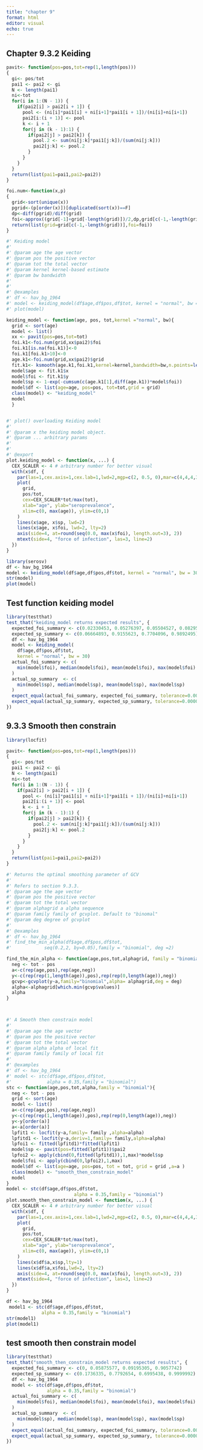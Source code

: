 ```yaml
---
title: "chapter 9"
format: html
editor: visual
echo: true
---
```


## Chapter 9.3.2 Keiding  

```r
pavit<- function(pos=pos,tot=rep(1,length(pos)))
{
  gi<- pos/tot
  pai1 <- pai2 <- gi
  N <- length(pai1)
  ni<-tot
  for(i in 1:(N - 1)) {
    if(pai2[i] > pai2[i + 1]) {
      pool <- (ni[i]*pai1[i] + ni[i+1]*pai1[i + 1])/(ni[i]+ni[i+1])
      pai2[i:(i + 1)] <- pool
      k <- i + 1
      for(j in (k - 1):1) {
        if(pai2[j] > pai2[k]) {
          pool.2 <- sum(ni[j:k]*pai1[j:k])/(sum(ni[j:k]))
          pai2[j:k] <- pool.2
        }
      }
    }
  }
  return(list(pai1=pai1,pai2=pai2))
}

foi.num<-function(x,p)
{
  grid<-sort(unique(x))
  pgrid<-(p[order(x)])[duplicated(sort(x))==F]
  dp<-diff(pgrid)/diff(grid)
  foi<-approx((grid[-1]+grid[-length(grid)])/2,dp,grid[c(-1,-length(grid))])$y/(1-pgrid[c(-1,-length(grid))])
  return(list(grid=grid[c(-1,-length(grid))],foi=foi))
}

#' Keiding model
#'
#' @param age the age vector
#' @param pos the positive vector
#' @param tot the total vector
#' @param kernel kernel-based estimate
#' @param bw bandwidth
#'
#'
#' @examples
#' df <- hav_bg_1964
#' model <- keiding_model(df$age,df$pos,df$tot, kernel = "normal", bw = 30)
#' plot(model)

keiding_model <- function(age, pos, tot,kernel ="normal", bw){
  grid <- sort(age)
  model <- list()
  xx <- pavit(pos=pos,tot=tot)
  foi.k1<-foi.num(grid,xx$pai2)$foi
  foi.k1[is.na(foi.k1)]<-0
  foi.k1[foi.k1>10]<-0
  age.k1<-foi.num(grid,xx$pai2)$grid
  fit.k1<- ksmooth(age.k1,foi.k1,kernel=kernel,bandwidth=bw,n.points=length(age.k1))
  model$age <- fit.k1$x
  model$foi <- fit.k1$y
  model$sp <- 1-exp(-cumsum(c(age.k1[1],diff(age.k1))*model$foi))
  model$df <- list(age=age, pos=pos, tot=tot,grid = grid)
  class(model) <- "keiding_model"
  model
  }


#' plot() overloading Keiding model
#'
#' @param x the keiding model object.
#' @param ... arbitrary params
#'
#' 
#' @export
plot.keiding_model <- function(x, ...) {
  CEX_SCALER <- 4 # arbitrary number for better visual
  with(x$df, {
    par(las=1,cex.axis=1,cex.lab=1,lwd=2,mgp=c(2, 0.5, 0),mar=c(4,4,4,3))
    plot(
      grid,
      pos/tot,
      cex=CEX_SCALER*tot/max(tot),
      xlab="age", ylab="seroprevalence",
      xlim=c(0, max(age)), ylim=c(0,1)
    )
    lines(x$age, x$sp, lwd=2)
    lines(x$age, x$foi, lwd=2, lty=2)
    axis(side=4, at=round(seq(0.0, max(x$foi), length.out=3), 2))
    mtext(side=4, "force of infection", las=3, line=2)
  })
}
```

```r
library(serosv)
df <- hav_bg_1964
model <- keiding_model(df$age,df$pos,df$tot, kernel = "normal", bw = 30)
str(model)
plot(model)
```


## Test function keiding model

```r
library(testthat)
test_that("keiding_model returns expected results", {
  expected_foi_summary <- c(0.02330453, 0.05276397, 0.05504527, 0.08295355)
  expected_sp_summary <- c(0.06664893, 0.9155623, 0.7704096, 0.9892495)
  df <- hav_bg_1964
  model <- keiding_model(
    df$age,df$pos,df$tot, 
    kernel = "normal", bw = 30)
  actual_foi_summary <- c(
    min(model$foi), median(model$foi), mean(model$foi), max(model$foi)
  )
  actual_sp_summary  <- c(
    min(model$sp), median(model$sp), mean(model$sp), max(model$sp)
  )
  expect_equal(actual_foi_summary, expected_foi_summary, tolerance=0.000001)
  expect_equal(actual_sp_summary, expected_sp_summary, tolerance=0.000001)
})

```


## 9.3.3 Smooth then constrain

```r
library(locfit)

pavit<- function(pos=pos,tot=rep(1,length(pos)))
{
  gi<- pos/tot
  pai1 <- pai2 <- gi
  N <- length(pai1)
  ni<-tot
  for(i in 1:(N - 1)) {
    if(pai2[i] > pai2[i + 1]) {
      pool <- (ni[i]*pai1[i] + ni[i+1]*pai1[i + 1])/(ni[i]+ni[i+1])
      pai2[i:(i + 1)] <- pool
      k <- i + 1
      for(j in (k - 1):1) {
        if(pai2[j] > pai2[k]) {
          pool.2 <- sum(ni[j:k]*pai1[j:k])/(sum(ni[j:k]))
          pai2[j:k] <- pool.2
        }
      }
    }
  }
  return(list(pai1=pai1,pai2=pai2))
}

#' Returns the optimal smoothing parameter of GCV  
#'
#' Refers to section 9.3.3.
#' @param age the age vector
#' @param pos the positive vector
#' @param tot the total vector
#' @param alphagrid a alpha sequence
#' @param family family of gcvplot. Default to "binomal"
#' @param deg degree of gcvplot
#'
#' @examples
#' df <- hav_bg_1964
#' find_the_min_alpha(df$age,df$pos,df$tot,
#'            seq(0.2,2, by=0.05),family = "binomial", deg =2)

find_the_min_alpha <- function(age,pos,tot,alphagrid, family = "binomial",deg){
  neg <- tot - pos 
  a<-c(rep(age,pos),rep(age,neg))
  y<-c(rep(rep(1,length(age)),pos),rep(rep(0,length(age)),neg))
  gcvp<-gcvplot(y~a,family="binomial",alpha= alphagrid,deg = deg)
  alpha<-alphagrid[which.min(gcvp$values)]
  alpha
}



#' A Smooth then constrain model
#'
#' @param age the age vector
#' @param pos the positive vector
#' @param tot the total vector
#' @param alpha alpha of local fit
#' @param family family of local fit
#'
#' @examples
#' df <- hav_bg_1964
#' model <- stc(df$age,df$pos,df$tot,
#'             alpha = 0.35,family = "binomial")
stc <- function(age,pos,tot,alpha,family = "binomial"){
  neg <- tot - pos
  grid <- sort(age)
  model <- list()
  a<-c(rep(age,pos),rep(age,neg))
  y<-c(rep(rep(1,length(age)),pos),rep(rep(0,length(age)),neg))
  y<-y[order(a)]
  a<-a[order(a)]
  lpfit1 <- locfit(y~a,family= family ,alpha=alpha)
  lpfitd1 <- locfit(y~a,deriv=1,family= family,alpha=alpha)
  lpfoi1 <- fitted(lpfitd1)*fitted(lpfit1)
  model$sp <- pavit(pos=fitted(lpfit1))$pai2
  lpfoi2 <- apply(cbind(0,fitted(lpfitd1)),1,max)*model$sp
  model$foi <- apply(cbind(0,lpfoi2),1,max)
  model$df <- list(age=age, pos=pos, tot = tot, grid = grid ,a=a )
  class(model) <- "smooth_then_constrain_model"
  model
}
model <- stc(df$age,df$pos,df$tot,
                         alpha = 0.35,family = "binomial")
plot.smooth_then_constrain_model <- function(x, ...) {
  CEX_SCALER <- 4 # arbitrary number for better visual
  with(x$df, {
    par(las=1,cex.axis=1,cex.lab=1,lwd=2,mgp=c(2, 0.5, 0),mar=c(4,4,4,3))
    plot(
      grid,
      pos/tot,
      cex=CEX_SCALER*tot/max(tot),
      xlab="age", ylab="seroprevalence",
      xlim=c(0, max(age)), ylim=c(0,1)
    )
    lines(x$df$a,x$sp,lty=1)
    lines(x$df$a,x$foi,lwd=2, lty=2)
    axis(side=4, at=round(seq(0.0, max(x$foi), length.out=3), 2))
    mtext(side=4, "force of infection", las=3, line=2)
  })
}
```

```r
df <- hav_bg_1964
 model1 <- stc(df$age,df$pos,df$tot,
             alpha = 0.35,family = "binomial")
str(model1)
plot(model1)
```


## test smooth then constrain model

```r
library(testthat)
test_that("smooth_then_constrain_model returns expected results", {
  expected_foi_summary <- c(0, 0.05875577, 0.09195305, 0.9057742)
  expected_sp_summary <- c(0.1736335, 0.7792654, 0.6995438, 0.9999992)
  df <- hav_bg_1964
  model <- stc(df$age,df$pos,df$tot,
               alpha = 0.35,family = "binomial")
  actual_foi_summary <- c(
    min(model$foi), median(model$foi), mean(model$foi), max(model$foi)
  )
  actual_sp_summary  <- c(
    min(model$sp), median(model$sp), mean(model$sp), max(model$sp)
  )
  expect_equal(actual_foi_summary, expected_foi_summary, tolerance=0.000001)
  expect_equal(actual_sp_summary, expected_sp_summary, tolerance=0.000001)
})

```

